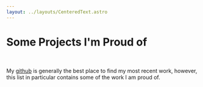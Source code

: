 ```yaml
---
layout: ../layouts/CenteredText.astro
---
```


# Some Projects I'm Proud of

<br/>

My [github](https://github.com/C-Loftus) is generally the best place to find my most recent work, however, this list in particular contains some of the work I am proud of. 



<br/>

<PortfolioGrid client:only="react" />
